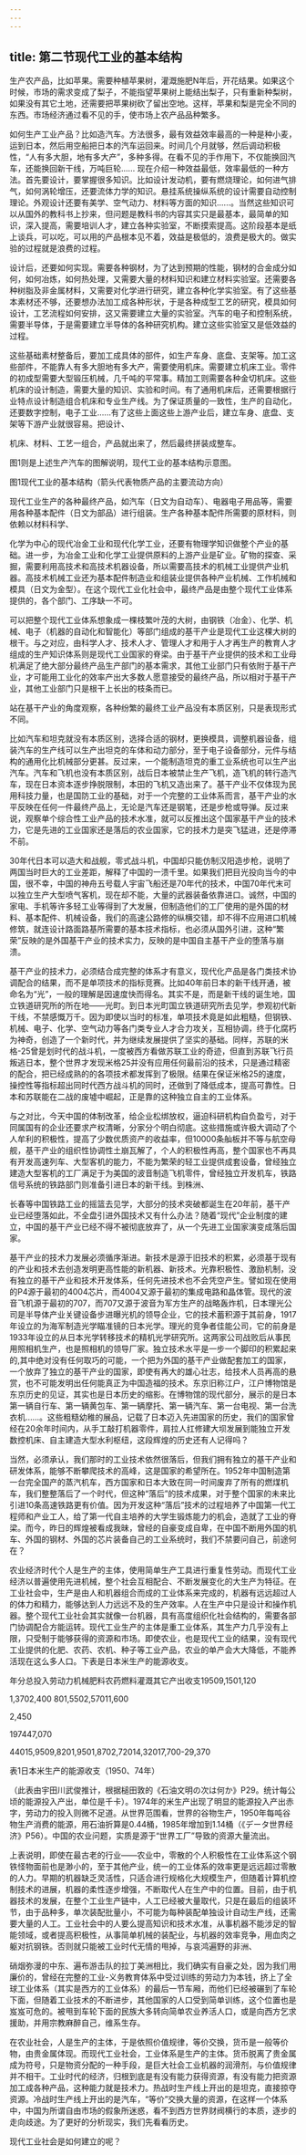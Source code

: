 ```yaml
---
---
---
```

title: 第二节现代工业的基本结构
---



生产农产品，比如苹果。需要种植苹果树，灌溉施肥N年后，开花结果。如果这个时候，市场的需求变成了梨子，不能指望苹果树上能结出梨子，只有重新种梨树，如果没有其它土地，还需要把苹果树砍了留出空地。这样，苹果和梨是完全不同的东西。市场经济通过看不见的手，使市场上农产品品种繁多。

如何生产工业产品？比如造汽车。方法很多，最有效益效率最高的一种是种小麦，运到日本，然后用空船把日本的汽车运回来。时间几个月就够，然后调动积极性，“人有多大胆，地有多大产”，多种多得。在看不见的手作用下，不仅能换回汽车，还能换回新干线，万吨巨轮......
现在介绍一种效益最低，效率最低的一种方法。首先要设计，要掌握很多知识。比如设计发动机，要有燃烧理论，如何进气排气，如何涡轮增压，还要流体力学的知识。悬挂系统操纵系统的设计需要自动控制理论。外观设计还要有美学、空气动力、材料等方面的知识......。当然这些知识可以从国外的教科书上抄来，但问题是教科书的内容其实只是最基本，最简单的知识，深入提高，需要培训人才，建立各种实验室，不断摸索提高。这阶段基本是纸上谈兵，可以吃，可以用的产品根本见不着，效益是极低的，浪费是极大的。做实验的过程就是浪费的过程。

设计后，还要如何实现。需要各种钢材，为了达到预期的性能，钢材的合金成分如何，如何冶炼，如何热处理，又需要大量的材料知识和建立材料实验室。还需要各种树脂及非金属材料，又需要对化学进行研究，建立各种化学实验室。有了这些基本素材还不够，还要想办法加工成各种形状，于是各种成型工艺的研究，模具如何设计，工艺流程如何安排，这又需要建立大量的实验室。汽车的电子和控制系统，需要半导体，于是需要建立半导体的各种研究机构。建立这些实验室又是低效益的过程。

这些基础素材整备后，要加工成具体的部件，如生产车身、底盘、支架等。加工这些部件，不能靠人有多大胆地有多大产，需要使用机床。需要建立机床工业。零件的初成型需要大型锻压机械，几千吨的平常事。精加工则需要各种金切机床。这些机床的设计制造，需要大量的知识、实验和时间。有了通用机床后，还需要根据行业特点设计制造组合机床和专业生产线。为了保证质量的一致性，生产的自动化，还要数字控制，电子工业......有了这些上面这些上游产业后，建立车身、底盘、支架等下游产业就很容易。把设计、

机床、材料、工艺一组合，产品就出来了，然后最终拼装成整车。

图1则是上述生产汽车的图解说明，现代工业的基本结构示意图。

图1现代工业的基本结构（箭头代表物质产品的主要流动方向）

现代工业生产的各种最终产品，如汽车（日文为自动车）、电器电子用品等，需要用各种基本配件（日文为部品）进行组装。生产各种基本配件所需要的原材料，则依赖以材料科学、

化学为中心的现代冶金工业和现代化学工业，还要有物理学知识做整个产业的基础。进一步，为冶金工业和化学工业提供原料的上游产业是矿业。矿物的探查、采掘，需要利用高技术和高技术机器设备，所以需要高技术的机械工业提供产业机器。高技术机械工业还为基本配件制造业和组装业提供各种产业机械、工作机械和模具（日文为金型）。在这个现代工业化社会中，最终产品是由整个现代工业体系提供的，各个部门、工序缺一不可。

可以把整个现代工业体系想象成一棵枝繁叶茂的大树，由钢铁（冶金）、化学、机械、电子（机器的自动化和智能化）等部门组成的基干产业是现代工业这棵大树的根干。与之对应，由科学人才、技术人才、管理人才和用于人才再生产的教育人才组成的生产知识体系则是现代工业国家的脊梁。由于基干产业提供的技术和工业母机满足了绝大部分最终产品生产部门的基本需求，其他工业部门只有依附于基干产业，才可能用工业化的效率产出大多数人愿意接受的最终产品，所以相对于基干产业，其他工业部门只是根干上长出的枝条而已。

站在基干产业的角度观察，各种纷繁的最终工业产品没有本质区别，只是表现形式不同。

比如汽车和坦克就没有本质区别，选择合适的钢材，更换模具，调整机器设备，组装汽车的生产线可以生产出坦克的车体和动力部分，至于电子设备部分，元件与结构的通用化比机械部分更甚。反过来，一个能制造坦克的重工业系统也可以生产出汽车。汽车和飞机也没有本质区别，战后日本被禁止生产飞机，造飞机的转行造汽车，现在日本资本逐步挣脱限制，本田的飞机又造出来了。基干产业不仅体现为民用科技力量，也是国防工业的基础，对于一个完整的工业体系而言，基干产业的水平反映在任何一件最终产品上，无论是汽车还是钢笔，还是步枪或导弹。反过来说，观察单个综合性工业产品的技术水准，就可以反推出这个国家基干产业的技术力，它是先进的工业国家还是落后的农业国家，它的技术力是突飞猛进，还是停滞不前。

30年代日本可以造大和战舰，零式战斗机，中国却只能仿制汉阳造步枪，说明了两国当时巨大的工业差距，解释了中国的一溃千里。如果我们把目光投向当今的中国，很不幸，中国的神舟五号载人宇宙飞船还是70年代的技术，中国70年代末可以独立生产大型喷气客机，现在却不能，大量的武器装备依靠进口。诚然，中国的家电、手机等许多轻工业等得到了大发展，但制造他们的工厂使用的是外国的材料、基本配件、机械设备，我们的高速公路修的纵横交错，却不得不应用进口机械修筑，就连设计路面路基所需要的基本技术指标，也必须从国外引进，这种“繁荣”反映的是外国基干产业的技术实力，反映的是中国自主基干产业的堕落与崩溃。

基干产业的技术力，必须结合成完整的体系才有意义，现代化产品是各门类技术协调配合的结果，而不是单项技术的指标竞赛。比如40年前日本的新干线开通，被命名为“光”，一般的理解是因速度快而得名。其实不是，而是新干线的诞生地，国立铁道研究所的所在地——光町。到日本光町国立铁道研究所去见学，参观初代新干线，不禁感慨万千。因为即使以当时的标准，单项技术竟是如此粗糙，但钢铁、机械、电子、化学、空气动力等各门类专业人才合力攻关，互相协调，终于化腐朽为神奇，创造了一个新时代，并为继续发展提供了坚实的基础。同样，苏联的米格-25曾是划时代的战斗机，一度被西方看做苏联工业的奇迹，但直到苏联飞行员叛逃日本，整个世界才发现米格25并没有应用任何最前沿的技术，只是通过精密的配合，把已经成熟的的各项技术都发挥到了极限。结果在保证米格25的速度，操控性等指标超出同时代西方战斗机的同时，还做到了降低成本，提高可靠性。日本和苏联能在二战的废墟中崛起，正是靠的这种独立自主的工业体系。

与之对比，今天中国的体制改革，给企业松绑放权，逼迫科研机构自负盈亏，对于同属国有的企业还要求产权清晰，分家分个明白彻底。这些措施或许极大调动了个人牟利的积极性，提高了少数优质资产的收益率，但10000条舢板并不等与航空母舰，基干产业的组织性协调性土崩瓦解了，个人的积极性再高，整个国家也不再具有开发高速列车、大型客机的能力，不能为繁荣的轻工业提供成套设备，曾经独立建造大型客机的工厂满足于为美国的波音制造飞机零件，曾经独立开发机车，铁路信号系统的铁路部门则准备引进日本的新干线。到株洲、

长春等中国铁路工业的摇篮去见学，大部分的技术突破都诞生在20年前，基干产业已经堕落如此，不全盘引进外国技术又有什么办法？随着“现代”企业制度的建立，中国的基干产业已经不得不被彻底放弃了，从一个先进工业国家演变成落后国家。

基干产业的技术力发展必须循序渐进。新技术是源于旧技术的积累，必须基于现有的产业和技术去创造发明更高性能的新机器、新技术。光靠积极性、激励机制，没有独立的基干产业和技术开发体系，任何先进技术也不会凭空产生。譬如现在使用的P4源于最初的4004芯片，而4004又源于最初的集成电路和晶体管。现代的波音飞机源于最初的707，而707又源于波音为军方生产的战略轰炸机，日本理光公司是半导体产业关键设备步进曝光机的领导企业，它的技术蓄积源于其前身，1917年设立的为海军制造光学瞄准镜的日本光学。理光的竞争者佳能公司，它的前身是1933年设立的从日本光学转移技术的精机光学研究所。这两家公司战败后从事民用照相机生产，也是照相机的领导厂家。独立技术水平是一步一个脚印的积累起来的,其中绝对没有任何取巧的可能，一个把为外国的基干产业做配套加工的国家，一个放弃了独立的基干产业的国家，即使有再大的雄心壮志，给技术人员再高的悬赏，也不可能发明出任何能真正为中国造福的技术。东京旧称江户，江户博物馆是东京历史的见证，其实也是日本历史的缩影。在博物馆的现代部分，展示的是日本第一辆自行车、第一辆黄包车、第一辆摩托、第一辆汽车、第一台电视、第一台洗衣机……。这些粗糙幼稚的展品，记载了日本迈入先进国家的历史，我们的国家曾经在20余年时间内，从手工敲打机器零件，肩拉人扛修建大坝发展到能独立开发数控机床、自主建造大型水利枢纽，这段辉煌的历史还有人记得吗？

当然，必须承认，我们那时的工业技术依然很落后，但我们拥有独立的基干产业和研发体系，能够不断攀爬技术的高峰，这是国家的希望所在。1952年中国制造第一台完全国产的蒸汽机车，西方国家和日本大致在同一时间废弃了所有的燃煤机车，我们整整落后了一个时代，但这种“落后”的技术成果，对于整个国家的未来比引进10条高速铁路更有价值。因为开发这种“落后”技术的过程培养了中国第一代工程师和产业工人，给了第一代自主培养的大学生锻炼能力的机会，造就了工业的脊梁。而今，昨日的辉煌被看成我昧，曾经的自豪变成自卑，在中国不断用外国的机车、外国的钢材、外国的芯片装备自己的工业系统时，我们不禁要问自己，前途何在？

农业经济时代个人是生产的主体，使用简单生产工具进行重复性劳动。而现代工业经济以普遍使用先进机械，整个社会互相配合、不断发展变化的大生产为特征。在工业社会中，生产是由人和机器组合而成的工业体系来完成的，机器有远远超过人的体力和精力，能够达到人力远远不及的生产效率。人在生产中只是设计和操作机器。整个现代工业社会其实就像一台机器，具有高度组织化社会结构的，需要各部门协调配合方能运转。现代工业生产的主体是重工业体系，其生产力几乎没有上限，只受制于能够获得的资源和市场。即使农业，也是现代工业的结果，没有现代工业提供的化肥、农药、农机、种子等工业产品，农业的单产会大大降低，不能养活现在这么多人口。下表是日本米生产的能源收支。

年分总投入劳动力机械肥料农药燃料灌溉其它产出收支19509,1501,120

1,3702,400
801,5502,57011,600

2,450

197447,070

44015,9509,8201,9501,8702,72014,32017,700-29,370

表1日本米生产的能源收支（1950、74年）

（此表由宇田川武俊推计，根据槌田敦的《石油文明の次は何か》P29。统计每公顷的能源投入产出，单位是千卡）。1974年的米生产出现了明显的能源投入产出赤字，劳动力的投入则微不足道。从世界范围看，世界的谷物生产，1950年每吨谷物生产消费的能源，用石油折算是0.44桶，1985年增加到1.14桶（《データ世界经济》P56）。中国的农业问题，实质是源于“世界工厂”导致的资源大量流出。

上表说明，即使在最古老的行业——农业中，零散的个人积极性在工业体系这个钢铁怪物面前也是渺小的，至于其他产业，统一的工业体系的效率更是远远超过零散的人力。早期的机器缺乏灵活性，只适合进行规格化大规模生产，但随着计算机控制技术的进展，机器的柔性逐步增强，不断取代人在生产中的位置。目前，由于机器技术的发展，在整个工业生产链中，人工已经被大量取代，只是在最后的组装环节，由于品种多，单次装配批量小，不可能为每种装配单独设计自动生产线，还需要大量的人工。工业社会中的人要么提高知识和技术水准，从事机器不能涉足的智能领域，或者提高积极性，从事简单机械的装配业，与机器的效率竞争，用血肉之躯对抗钢铁。否则就只能被工业时代无情的甩掉，与哀鸿遍野的非洲、

硝烟弥漫的中东、遍布游击队的拉丁美洲相比，我们确实有自豪之处，因为我们用廉价的，曾经在完整的工业-义务教育体系中受过训练的劳动力为本钱，挤上了全球工业体系（其实是西方的工业体系）的最后一节车厢，而他们已经被碾到了车轮下面，但随着工业技术的不断进步，其他国家的人口受到简单训练，这个位置也是岌岌可危的。被甩到车轮下面的民族大多转向简单农业养活人口，或是向西方乞求援助，并用宗教麻醉自己，维系生存。

在农业社会，人是生产的主体，于是依照价值规律，等价交换，货币是一般等价物，由贵金属体现。而现代工业社会，工业体系是生产的主体。货币脱离了贵金属成为符号，只是物资分配的一种手段，是巨大社会工业机器的润滑剂，与价值规律并不相干。工业时代的经济，归根到底是有没有能力获得资源，有没有能力把资源加工成各种产品，这种能力就是技术力。热战时生产线上开出的是坦克，直接掠夺资源。冷战时生产线上开出的是汽车，“等价”交换大量的资源，在这样一个体系中，中国为所谓自由市场的假象所迷惑，看不到西方世界财阀横行的本质，逐步的走向歧途。为了更好的分析现实，我们先看看历史。

现代工业社会是如何建立的呢？
